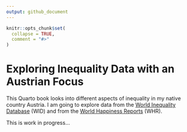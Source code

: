 ```yaml
---
output: github_document
---
```


<!-- README.md is generated from README.Rmd. Please edit that file -->

```r
knitr::opts_chunk$set(
  collapse = TRUE,
  comment = "#>"
)
```

# Exploring Inequality Data with an Austrian Focus

<!-- badges: start -->
<!-- badges: end -->

This Quarto book looks into different aspects of inequality in my native country Austria. I am going to explore data from the [World Inequality Database](https://wid.world/) (WID) and from the [World Happiness Reports](https://worldhappiness.report/analysis/) (WHR).

This is work in progress…




